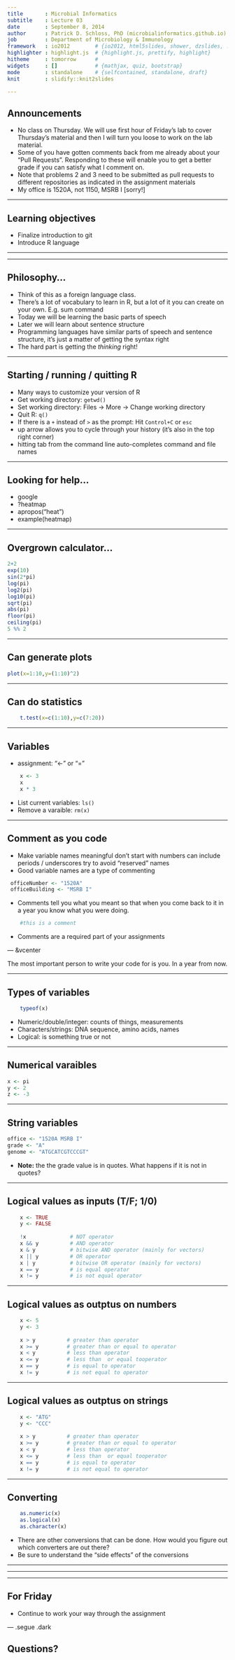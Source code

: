 ```yaml
--- 
title       : Microbial Informatics
subtitle    : Lecture 03
date        : September 8, 2014
author      : Patrick D. Schloss, PhD (microbialinformatics.github.io)
job         : Department of Microbiology & Immunology
framework   : io2012        # {io2012, html5slides, shower, dzslides, ...}
highlighter : highlight.js  # {highlight.js, prettify, highlight}
hitheme     : tomorrow      # 
widgets     : []            # {mathjax, quiz, bootstrap}
mode        : standalone    # {selfcontained, standalone, draft}
knit        : slidify::knit2slides

--- 
```


## Announcements
* No class on Thursday. We will use first hour of Friday's lab to cover Thursday's material and then I will turn you loose to work on the lab material.
* Some of you have gotten comments back from me already about your "Pull Requests". Responding to these will enable you to get a better grade if you can satisfy what I comment on.
* Note that problems 2 and 3 need to be submitted as pull requests to different repositories as indicated in the assignment materials
* My office is 1520A, not 1150, MSRB I [sorry!]  

--- 

## Learning objectives
* Finalize introduction to git
* Introduce R language

--- 



--- 

## Philosophy...
*	Think of this as a foreign language class.
*	There's a lot of vocabulary to learn in R, but a lot of it you can create on your own.  E.g. sum command
*	Today we will be learning the basic parts of speech
*	Later we will learn about sentence structure
*	Programming languages have similar parts of speech and sentence structure, it's just a matter of getting the syntax right
*	The hard part is getting the *thinking* right!

---

## Starting / running / quitting R
*	Many ways to customize your version of R
*	Get working directory: `getwd()`
*	Set working directory: Files -> More -> Change working directory
*	Quit R: `q()`
* If there is a `+` instead of `>` as the prompt: Hit `Control+C` or `esc`
* up arrow allows you to cycle through your history (it's also in the top right corner)
* hitting tab from the command line auto-completes command and file names


---

## Looking for help...
*	google
*	?heatmap
*	apropos("heat")
*	example(heatmap)

---

## Overgrown calculator...
```r
2+2
exp(10)
sin(2*pi)
log(pi)
log2(pi)
log10(pi)
sqrt(pi)
abs(pi)
floor(pi)
ceiling(pi)
5 %% 2
```

--- 

## Can generate plots

```r
plot(x=1:10,y=(1:10)^2)
```

---

##	Can do statistics

```r
	t.test(x=c(1:10),y=c(7:20))
```

---

## Variables
*	assignment: "<-" or "="

```r
	x <- 3
	x
	x * 3
```

*	List current variables: `ls()`
*	Remove a varaible: `rm(x)`

---

## Comment as you code
*	Make variable names meaningful don't start with numbers can include periods / underscores try to avoid "reserved" names
*	Good variable names are a type of commenting
```r
 officeNumber <- "1520A"
 officeBuilding <- "MSRB I"
```
*	Comments tell you what you meant so that when you come back to it in a year you know what you were doing.

```r
	#this is a comment
```

*	Comments are a required part of your assignments

--- &vcenter
 
The most important person to write your code for is you. In a year from now.

---

## Types of variables

```r
	typeof(x)
```

*	Numeric/double/integer: counts of things, measurements
*	Characters/strings: DNA sequence, amino acids, names
* Logical: is something true or not

---

## Numerical varaibles

```r
x <- pi
y <- 2
z <- -3
```

---

## String variables

```r
office <- "1520A MSRB I"
grade <- "A"
genome <- "ATGCATCGTCCCGT"
```

* **Note:** the the grade value is in quotes. What happens if it is not in quotes?

---

##	Logical values as inputs (T/F; 1/0)

```r
	x <- TRUE
	y <- FALSE
	
	!x              # NOT operator
	x && y          # AND operator
	x & y           # bitwise AND operator (mainly for vectors)
	x || y          # OR operator
	x | y			# bitwise OR operator (mainly for vectors)
	x == y          # is equal operator
	x != y          # is not equal operator
```

---

## Logical values as outptus on numbers

```r
	x <- 5
	y <- 3
	
	x > y          # greater than operator
	x >= y         # greater than or equal to operator
	x < y          # less than operator
	x <= y         # less than  or equal tooperator
	x == y         # is equal to operator
	x != y         # is not equal to operator
```

---

## Logical values as outptus on strings

```r
	x <- "ATG"
	y <- "CCC"
	
	x > y          # greater than operator
	x >= y         # greater than or equal to operator
	x < y          # less than operator
	x <= y         # less than  or equal tooperator
	x == y         # is equal to operator
	x != y         # is not equal to operator
```

---

##	Converting

```r
	as.numeric(x)
	as.logical(x)
	as.character(x)
```

* There are other conversions that can be done. How would you figure out which converters are out there?
* Be sure to understand the "side effects" of the conversions

---



---



---

## For Friday
* Continue to work your way through the assignment


--- .segue .dark

## Questions?

